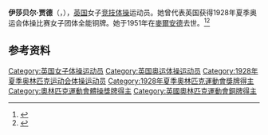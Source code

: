 {{NoteTA|G1=Sports}}
'''伊莎贝尔·贾德'''（{{lang-en|Isabel Judd}}，{{bd|1886年|10月19日|1951年|6月1日}}），[[英国|英国]]女子[[竞技体操|竞技体操]]运动员。她曾代表英国获得1928年夏季奥运会体操比赛女子团体全能铜牌。她于1951年在[[麥爾安德|麥爾安德]]去世。<ref>{{Cite web|title=Isabel JUDD|url=https://www.olympic.org/isabel-judd|accessdate=2021-04-02|work=International Olympic Committee}}</ref><ref>{{cite web|url=https://www.olympedia.org/athletes/28451|title=Isabel Judd|work=Olympedia|accessdate=2021-04-02|archive-date=2021-06-05|archive-url=https://web.archive.org/web/20210605010546/https://www.olympedia.org/athletes/28451|dead-url=no}}</ref>

== 参考资料 ==
{{reflist}}

{{Authority control}}
{{DEFAULTSORT:Judd, Isabel}}
[[Category:英国女子体操运动员|Category:英国女子体操运动员]]
[[Category:英国奥运体操运动员|Category:英国奥运体操运动员]]
[[Category:1928年夏季奥林匹克运动会体操运动员|Category:1928年夏季奥林匹克运动会体操运动员]]
[[Category:1928年夏季奧林匹克運動會獎牌得主|Category:1928年夏季奧林匹克運動會獎牌得主]]
[[Category:奧林匹克運動會體操獎牌得主|Category:奧林匹克運動會體操獎牌得主]]
[[Category:英國奧林匹克運動會銅牌得主|Category:英國奧林匹克運動會銅牌得主]]